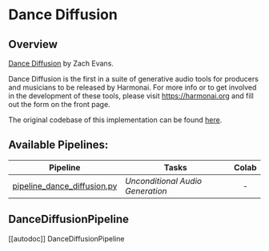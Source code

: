 <!--Copyright 2022 The HuggingFace Team. All rights reserved.

Licensed under the Apache License, Version 2.0 (the "License"); you may not use this file except in compliance with
the License. You may obtain a copy of the License at

http://www.apache.org/licenses/LICENSE-2.0

Unless required by applicable law or agreed to in writing, software distributed under the License is distributed on
an "AS IS" BASIS, WITHOUT WARRANTIES OR CONDITIONS OF ANY KIND, either express or implied. See the License for the
specific language governing permissions and limitations under the License.
-->

# Dance Diffusion

## Overview

[Dance Diffusion](https://github.com/Harmonai-org/sample-generator) by Zach Evans.

Dance Diffusion is the first in a suite of generative audio tools for producers and musicians to be released by Harmonai.
For more info or to get involved in the development of these tools, please visit https://harmonai.org and fill out the form on the front page.

The original codebase of this implementation can be found [here](https://github.com/Harmonai-org/sample-generator).

## Available Pipelines:

| Pipeline | Tasks | Colab
|---|---|:---:|
| [pipeline_dance_diffusion.py](https://github.com/huggingface/diffusers/blob/main/src/diffusers/pipelines/dance_diffusion/pipeline_dance_diffusion.py) | *Unconditional Audio Generation* | - |


## DanceDiffusionPipeline
[[autodoc]] DanceDiffusionPipeline
